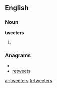 ==English==

===Noun===
'''tweeters'''

# {{plural of|[[tweeter]]}}

===Anagrams===
* {{alphagram|eeersttw}}
* [[retweets#English|retweets]]

[[ar:tweeters]]
[[fr:tweeters]]